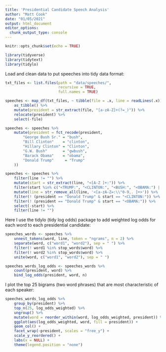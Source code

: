 ---
title: 'Presidential Candidate Speech Analysis'
author: "Matt Cook"
date: "01/05/2021"
output: html_document
editor_options: 
  chunk_output_type: console
---

```{r setup, include=FALSE}
knitr::opts_chunk$set(echo = TRUE)
```


```{r}
library(tidyverse)
library(tidytext)
library(tidylo)
```

Load and clean data to put speeches into tidy data format:

```{r}
txt_files <- list.files(path = "data/speeches/", 
                        recursive = TRUE, 
                        full.names = TRUE)

speeches <- map_df(txt_files, ~ tibble(file = .x, line = readLines(.x))) %>%
    as_tibble() %>%
    mutate(president = str_extract(file, "[a-zA-Z]+(?=_)")) %>%
    relocate(president) %>%
    select(-file)

speeches <- speeches %>%
    mutate(president = fct_recode(president, 
        "George Bush Sr." = "bush",
        "Bill Clinton"    = "clinton",
        "Hillary Clinton" = "Clinton",
        "G.W. Bush"       = "gwbush",
        "Barack Obama"    = "obama",
        "Donald Trump"     = "Trump"
    ))

speeches <- speeches %>%
    filter(line != "") %>%
    mutate(start = str_extract(line, "<[A-Z ]+:")) %>%
    filter(start %in% c("<TRUMP:", "<CLINTON:", "<BUSH:", "<OBAMA:") | is.na(start)) %>%
    mutate(line = str_remove_all(line, '<[a-zA-Z=:\\"0-9,. ]+>')) %>%
    filter(! (president == "Donald Trump" & start == "<CLINTON:")) %>%
    filter(! (president == "Donald Trump" & start == "<OBAMA:")) %>%
    select(-start) %>%
    filter(line != "")
```

Here I use the tidylo (tidy log odds) package to add weighted log odds for each word to each presidential candidate:

```{r}
speeches_words <- speeches %>%
    unnest_tokens(word, line, token = "ngrams", n = 2) %>%
    separate(word, c("word1", "word2"), sep = " ") %>%
    filter(! word1 %in% stop_words$word) %>%
    filter(! word2 %in% stop_words$word) %>%
    unite(word, c("word1", "word2"), sep = " ")

speeches_words_log_odds <- speeches_words %>%
    count(president, word) %>%
    bind_log_odds(president, word, n) 
```

I plot the top 25 bigrams (two word phrases) that are most characteristic of each speaker:

```{r}
speeches_words_log_odds %>%
    group_by(president) %>%
    top_n(25, log_odds_weighted) %>%
    ungroup() %>%
    mutate(word = reorder_within(word, log_odds_weighted, president)) %>%
    ggplot(aes(log_odds_weighted, word, fill = president)) +
    geom_col() +
    facet_wrap(~president, scales = "free_y") +
    scale_y_reordered() +
    labs(x = NULL) +
    theme(legend.position = "none")
```

